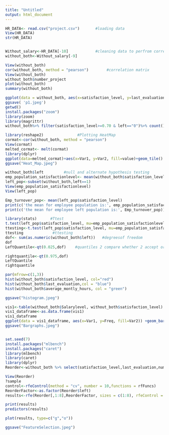 ```yaml
---
title: "Untitled"
output: html_document
---
```



```r
HR_DATA<- read.csv("project.csv")       #loading data
View(HR_DATA)
str(HR_DATA)


Without_salary<-HR_DATA[-10]            #cleaning data to perfrom correlation test
without_both<-Without_salary[-9]

View(without_both)
cor(without_both, method = "pearson")        #correlation matrix
View(without_both)
without_both$number_project
plot(without_both)
summary(without_both)

ggplot(data = without_both, aes(x=satisfaction_level, y=last_evaluation, color="red")) +geom_point()+geom_smooth(method = lm,color="black")
ggsave( 'p1.jpeg')
getwd()
install.packages("zoom")
library(zoom)
library(magrittr)
without_both%>% filter(satisfaction_level>=0.70 & left=="0")%>% count()   #statistical analysis

library(reshape2)               #Plotting HeatMap
cormat<-cor(without_both, method = "pearson")
View(cormat)
melted_cormat<- melt(cormat)
library(dplyr)
ggplot(data=melted_cormat)+aes(x=Var1, y=Var2, fill=value)+geom_tile()  #Plotting HeatMap
ggsave("Heat_Map.jpeg")
```

```r

without_both$left         #null and alternate hypothesis testing
emp_population_satisfactionlevel<- mean(without_both$satisfaction_level)
left_pop<-subset(without_both,left==1)
View(emp_population_satisfactionlevel)
View(left_pop)

Emp_turnover_pop<- mean(left_pop$satisfaction_level)
print(c('the mean for employee population is:', emp_population_satisfactionlevel))
print(c('the mean for employee left population is:', Emp_turnover_pop))

library(stats)      #Ttest
t.test(left_pop$satisfaction_level, mu=emp_population_satisfactionlevel)
ttesting<-t.test(left_pop$satisfaction_level, mu=emp_population_satisfactionlevel)
ttesting             #ttesting
dof<- sum(as.numeric(without_both$left))   #degreesof freedom
dof
LeftQuantile<-qt(0.025,dof)    #quantiles 2 compare whether 2 accept or reject hyphothesis

rightquantile<-qt(0.975,dof)
LeftQuantile
rightquantile

par(mfrow=c(1,3))
hist(without_both$satisfaction_level, col="red")
hist(without_both$last_evaluation,col = "blue")
hist(without_both$average_montly_hours, col = "green")

ggsave("histogram.jpeg")

vis1<-table(without_both$Salarylevel, without_both$satisfaction_level)
vis1_dataframe<-as.data.frame(vis1)
vis1_dataframe
ggplot(data = vis1_dataframe, aes(x=Var1, y=Freq, fill=Var2)) +geom_bar(stat = 'identity') +coord_flip()
ggsave("Bargraphs.jpeg")


set.seed(7)
install.packages("mlbench")
install.packages("caret")
library(mlbench)
library(caret)
library(dplyr)
Reorder<-without_both %>% select(satisfaction_level,last_evaluation,number_project,average_montly_hours,experience,Work_accident,promotion_last_5years,Salarylevel,left)

View(Reorder)
?sample
control<-rfeControl(method = "cv", number = 10,functions = rfFuncs)
ReorderFactor<-as.factor(Reorder$left)
results<-rfe(Reorder[,1:8],ReorderFactor, sizes = c(1:8), rfeControl = control)

print(results)
predictors(results)

plot(results, type=c("g","o"))

ggsave("FeatureSelection.jpeg")


```

